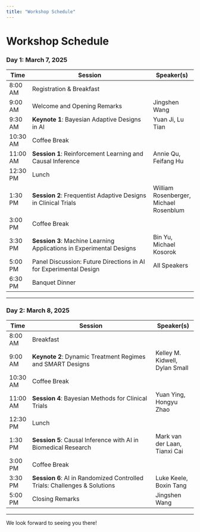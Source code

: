 ```yaml
---
title: "Workshop Schedule"
---
```


# Workshop Schedule

### Day 1: March 7, 2025

| Time      | Session                                                                 | Speaker(s)              |
|-----------|-------------------------------------------------------------------------|-------------------------|
| 8:00 AM   | Registration & Breakfast                                                |                         |
| 9:00 AM   | Welcome and Opening Remarks                                             | Jingshen Wang            |
| 9:30 AM   | **Keynote 1**: Bayesian Adaptive Designs in AI                          | Yuan Ji, Lu Tian         |
| 10:30 AM  | Coffee Break                                                            |                         |
| 11:00 AM  | **Session 1**: Reinforcement Learning and Causal Inference              | Annie Qu, Feifang Hu     |
| 12:30 PM  | Lunch                                                                   |                         |
| 1:30 PM   | **Session 2**: Frequentist Adaptive Designs in Clinical Trials          | William Rosenberger, Michael Rosenblum |
| 3:00 PM   | Coffee Break                                                            |                         |
| 3:30 PM   | **Session 3**: Machine Learning Applications in Experimental Designs    | Bin Yu, Michael Kosorok  |
| 5:00 PM   | Panel Discussion: Future Directions in AI for Experimental Design       | All Speakers            |
| 6:30 PM   | Banquet Dinner                                                          |                         |

---

### Day 2: March 8, 2025

| Time      | Session                                                                 | Speaker(s)              |
|-----------|-------------------------------------------------------------------------|-------------------------|
| 8:00 AM   | Breakfast                                                               |                         |
| 9:00 AM   | **Keynote 2**: Dynamic Treatment Regimes and SMART Designs              | Kelley M. Kidwell, Dylan Small |
| 10:30 AM  | Coffee Break                                                            |                         |
| 11:00 AM  | **Session 4**: Bayesian Methods for Clinical Trials                     | Yuan Ying, Hongyu Zhao   |
| 12:30 PM  | Lunch                                                                   |                         |
| 1:30 PM   | **Session 5**: Causal Inference with AI in Biomedical Research          | Mark van der Laan, Tianxi Cai |
| 3:00 PM   | Coffee Break                                                            |                         |
| 3:30 PM   | **Session 6**: AI in Randomized Controlled Trials: Challenges & Solutions| Luke Keele, Boxin Tang   |
| 5:00 PM   | Closing Remarks                                                         | Jingshen Wang            |

---

We look forward to seeing you there!